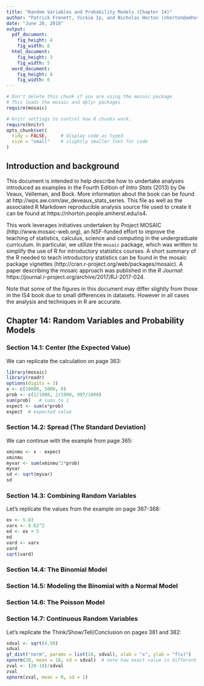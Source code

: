 ```yaml
---
title: "Random Variables and Probability Models (Chapter 14)"
author: "Patrick Frenett, Vickie Ip, and Nicholas Horton (nhorton@amherst.edu)"
date: "June 20, 2018"
output: 
  pdf_document:
    fig_height: 4
    fig_width: 6
  html_document:
    fig_height: 3
    fig_width: 5
  word_document:
    fig_height: 4
    fig_width: 6
---
```

  
  
```r
# Don't delete this chunk if you are using the mosaic package
# This loads the mosaic and dplyr packages
require(mosaic)
```

```r
# knitr settings to control how R chunks work.
require(knitr)
opts_chunk$set(
  tidy = FALSE,     # display code as typed
  size = "small"    # slightly smaller font for code
)
```

## Introduction and background 

This document is intended to help describe how to undertake analyses introduced 
as examples in the Fourth Edition of *Intro Stats* (2013) by De Veaux, Velleman, and Bock.
More information about the book can be found at http://wps.aw.com/aw_deveaux_stats_series.  This
file as well as the associated R Markdown reproducible analysis source file used to create it can be found at https://nhorton.people.amherst.edu/is4.

This work leverages initiatives undertaken by Project MOSAIC (http://www.mosaic-web.org), an NSF-funded effort to improve the teaching of statistics, calculus, science and computing in the undergraduate curriculum. In particular, we utilize the `mosaic` package, which was written to simplify the use of R for introductory statistics courses. A short summary of the R needed to teach introductory statistics can be found in the mosaic package vignettes (http://cran.r-project.org/web/packages/mosaic). A paper describing the mosaic approach was published in the *R Journal*: https://journal.r-project.org/archive/2017/RJ-2017-024.

Note that some of the figures in this document may differ slightly from those in the IS4 book due to small differences in datasets. However in all cases the analysis and techniques in R are accurate.

## Chapter 14: Random Variables and Probability Models

### Section 14.1: Center (the Expected Value)

We can replicate the calculation on page 363:

```r
library(mosaic)
library(readr)
options(digits = 3)
x <- c(10000, 5000, 0)
prob <- c(1/1000, 2/1000, 997/1000)
sum(prob)   # sums to 1
expect <- sum(x*prob)
expect  # expected value
```

### Section 14.2: Spread (The Standard Deviation)

We can continue with the example from page 365:

```r
xminmu <- x - expect
xminmu
myvar <- sum(xminmu^2*prob)
myvar
sd <- sqrt(myvar)
sd
```

### Section 14.3: Combining Random Variables

Let's replicate the values from the example on page 367-368:

```r
ex <- 5.83
varx <- 8.62^2
ed <- ex + 5
ed
vard <- varx
vard
sqrt(vard)
```

### Section 14.4: The Binomial Model

### Section 14.5: Modeling the Binomial with a Normal Model

### Section 14.6: The Poisson Model

### Section 14.7: Continuous Random Variables

Let's replicate the Think/Show/Tell/Conclusion on pages 381 and 382:

```r
sdval <- sqrt(4.50)
sdval
gf_dist("norm", params = list(18, sdval), xlab = "x", ylab = "f(x)")
xpnorm(20, mean = 18, sd = sdval)  # note how exact value is different from the table!
zval <- (20-18)/sdval
zval
xpnorm(zval, mean = 0, sd = 1)    
```

